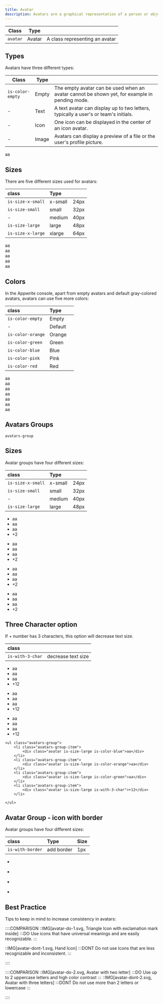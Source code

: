 ```yaml
---
title: Avatar
description: Avatars are a graphical representation of a person or object using an icon, image, or a string with initials.
---
```


| Class    | Type   |                                |
| -------- | ------ | ------------------------------ |
| `avatar` | Avatar | A class representing an avatar |

## Types

Avatars have three different types:

| Class            | Type  |                                                                                               |
| ---------------- | ----- | --------------------------------------------------------------------------------------------- |
| `is-color-empty` | Empty | The empty avatar can be used when an avatar cannot be shown yet, for example in pending mode. |
| -                | Text  | A text avatar can display up to two letters, typically a user's or team's initials.           |
| -                | Icon  | One icon can be displayed in the center of an icon avatar.                                    |
| -                | Image | Avatars can display a preview of a file or the user's profile picture.                        |

<Preview center>
  <div class="avatar is-color-empty"></div>
  <div class="avatar">aa</div>
  <div class="avatar">
    <span class="icon-pencil"></span>
  </div>
  <img class="avatar" src="https://unsplash.it/40" alt="" />
</Preview>

## Sizes

There are five different sizes used for avatars:

| class             | Type    |      |
| :---------------- | :------ | :--- |
| `is-size-x-small` | x-small | 24px |
| `is-size-small`   | small   | 32px |
| -                 | medium  | 40px |
| `is-size-large`   | large   | 48px |
| `is-size-x-large` | xlarge  | 64px |

<Preview center>
  <div class="avatar is-size-x-small">aa</div>
  <div class="avatar is-size-small">aa</div>
  <div class="avatar is-size-medium">aa</div>
  <div class="avatar is-size-large">aa</div>
  <div class="avatar is-size-x-large">aa</div>
</Preview>

## Colors

In the Appwrite console, apart from empty avatars and default gray-colored avatars, avatars can use five more colors:

| class             | Type    |     |
| :---------------- | :------ | :-- |
| `is-color-empty`  | Empty   |     |
| -                 | Default |     |
| `is-color-orange` | Orange  |     |
| `is-color-green`  | Green   |     |
| `is-color-blue`   | Blue    |     |
| `is-color-pink`   | Pink    |     |
| `is-color-red`    | Red     |     |

<Preview center>
  <div class="avatar is-color-empty">aa</div>
  <div class="avatar">aa</div>
  <div class="avatar is-color-orange">aa</div>
  <div class="avatar is-color-green">aa</div>
  <div class="avatar is-color-blue">aa</div>
  <div class="avatar is-color-pink">aa</div>
  <div class="avatar is-color-red">aa</div>
</Preview>

## Avatars Groups

`avatars-group`

## Sizes

Avatar groups have four different sizes:

| class             | Type    |      |
| :---------------- | :------ | :--- |
| `is-size-x-small` | x-small | 24px |
| `is-size-small`   | small   | 32px |
| -                 | medium  | 40px |
| `is-size-large`   | large   | 48px |

<Preview center>
 <ul class="avatars-group">
    <li class="avatars-group-item">
        <div class="avatar is-size-x-small is-color-blue">aa</div>
    </li>
    <li class="avatars-group-item">
        <div class="avatar is-size-x-small is-color-orange">aa</div>
    </li>
    <li class="avatars-group-item">
        <div class="avatar is-size-x-small is-color-green">aa</div>
        </li>
    <li class="avatars-group-item">
        <div class="avatar is-size-x-small">+2</div>
    </li>
</ul>
<ul class="avatars-group">
    <li class="avatars-group-item">
        <div class="avatar is-size-small is-color-blue">aa</div>
    </li>
    <li class="avatars-group-item">
        <div class="avatar is-size-small is-color-orange">aa</div>
    </li>
    <li class="avatars-group-item">
        <div class="avatar is-size-small is-color-green">aa</div>
    </li>
    <li class="avatars-group-item">
        <div class="avatar is-size-small">+2</div>
    </li>
</ul>
<ul class="avatars-group">
    <li class="avatars-group-item">
        <div class="avatar is-color-blue">aa</div>
    </li>
    <li class="avatars-group-item">
        <div class="avatar is-color-orange">aa</div>
    </li>
    <li class="avatars-group-item">
        <div class="avatar is-color-green">aa</div>
    </li>
    <li class="avatars-group-item">
        <div class="avatar">+2</div>
    </li>
</ul>

<ul class="avatars-group">
    <li class="avatars-group-item">
        <div class="avatar is-size-large is-color-blue">aa</div>
    </li>
    <li class="avatars-group-item">
        <div class="avatar is-size-large is-color-orange">aa</div>
    </li>
    <li class="avatars-group-item">
        <div class="avatar is-size-large is-color-green">aa</div>
    </li>
    <li class="avatars-group-item">
        <div class="avatar is-size-large">+2</div>
    </li>

</ul>

</Preview>

## Three Character option

If + number has 3 characters, this option will decrease text size.

| class             |                    |
| :---------------- | :----------------- |
| `is-with-3-char`  | decrease text size |

<Preview center>
    <ul class="avatars-group">
        <li class="avatars-group-item">
            <div class="avatar is-size-x-small is-color-blue">aa</div>
        </li>
        <li class="avatars-group-item">
            <div class="avatar is-size-x-small is-color-orange">aa</div>
        </li>
        <li class="avatars-group-item">
            <div class="avatar is-size-x-small is-color-green">aa</div>
        </li>
        <li class="avatars-group-item">
            <div class="avatar is-size-x-small is-with-3-char">+12</div>
        </li>
    </ul>
    <ul class="avatars-group">
        <li class="avatars-group-item">
            <div class="avatar is-size-small is-color-blue">aa</div>
        </li>
        <li class="avatars-group-item">
            <div class="avatar is-size-small is-color-orange">aa</div>
        </li>
        <li class="avatars-group-item">
            <div class="avatar is-size-small is-color-green">aa</div>
        </li>
        <li class="avatars-group-item">
            <div class="avatar is-size-small is-with-3-char">+12</div>
        </li>
    </ul>
    <ul class="avatars-group">
        <li class="avatars-group-item">
            <div class="avatar is-color-blue">aa</div>
        </li>
        <li class="avatars-group-item">
            <div class="avatar is-color-orange">aa</div>
        </li>
        <li class="avatars-group-item">
            <div class="avatar is-color-green">aa</div>
        </li>
        <li class="avatars-group-item">
            <div class="avatar is-with-3-char">+12</div>
        </li>
    </ul>

    <ul class="avatars-group">
        <li class="avatars-group-item">
            <div class="avatar is-size-large is-color-blue">aa</div>
        </li>
        <li class="avatars-group-item">
            <div class="avatar is-size-large is-color-orange">aa</div>
        </li>
        <li class="avatars-group-item">
            <div class="avatar is-size-large is-color-green">aa</div>
        </li>
        <li class="avatars-group-item">
            <div class="avatar is-size-large is-with-3-char">+12</div>
        </li>

    </ul>

</Preview>


## Avatar Group - icon with border

Avatar groups have four different sizes:

| class             | Type       |  Size    |
| :---------------- | :--------- | :------- |
| `is-with-border`  | add border | 1px      |

<Preview center>
    <ul class="avatars-group is-with-border">
        <li class="avatars-group-item">
            <div class="avatar"><span class="icon-github" aria-hidden="true" aria-label="GitHub"></span></div>
        </li>
        <li class="avatars-group-item">
            <div class="avatar"><span class="icon-gitlab" aria-hidden="true" aria-label="GitLab"></span></div>
        </li>
        <li class="avatars-group-item">
            <div class="avatar"><span class="icon-bitBucket" aria-hidden="true" aria-label="BitBucket"></span></div>
        </li>
        <li class="avatars-group-item">
            <div class="avatar"><span class="icon-azure" aria-hidden="true" aria-label="Azure"></span></div>
        </li>
    </ul>
</Preview>

## Best Practice

Tips to keep in mind to increase consistency in avatars:

::::COMPARISON
::IMG[avatar-do-1.svg, Triangle Icon with exclamation mark inside]
:::DO
Use icons that have universal meanings and are easily recognizable.
:::

::IMG[avatar-dont-1.svg, Hand Icon]
:::DONT
Do not use Icons that are less recognizable and inconsistent.
:::

::::

::::COMPARISON
::IMG[avatar-do-2.svg, Avatar with two letter]
:::DO
Use up to 2 uppercase letters and high color contrast
:::
::IMG[avatar-dont-2.svg, Avatar with three letters]
:::DONT
Do not use more than 2 letters or lowercase
:::

::::
